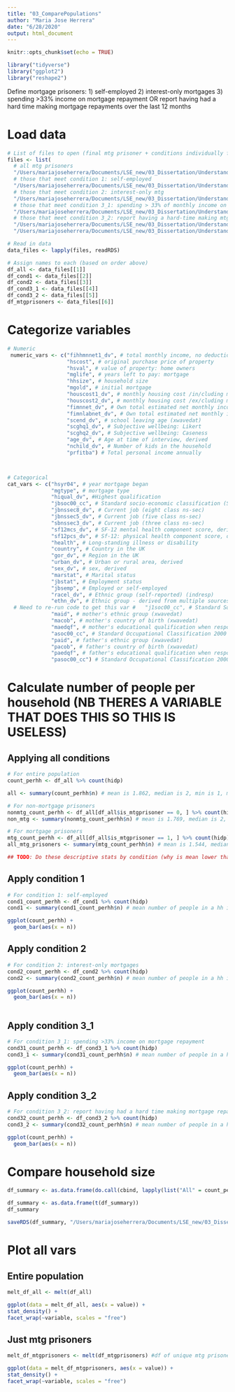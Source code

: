 ```yaml
---
title: "03_ComparePopulations"
author: "Maria Jose Herrera"
date: "6/28/2020"
output: html_document
---
```


```r
knitr::opts_chunk$set(echo = TRUE)
```


```r
library("tidyverse")
library("ggplot2")
library("reshape2")
```


Define mortgage prisoners: 1) self-employed 
                           2) interest-only mortgages
                           3) spending >33% income on mortgage repayment 
                              OR report having had a hard time making mortgage repayments over the last 12 months

# Load data
```r
# List of files to open (final mtg prisoner + conditions individually for desc stats)
files <- list(
  # all mtg prisoners
  "/Users/mariajoseherrera/Documents/LSE_new/03_Dissertation/Understanding_Society/df_all_incl_mtgprisoners.rds",
  # those that meet condition 1: self-employed
  "/Users/mariajoseherrera/Documents/LSE_new/03_Dissertation/Understanding_Society/df_cond1.rds",
  # those that meet condition 2: interest-only mtg
  "/Users/mariajoseherrera/Documents/LSE_new/03_Dissertation/Understanding_Society/df_cond2.rds",
  # those that meet condition 3_1: spending > 33% of monthly income on mtg repayment
  "/Users/mariajoseherrera/Documents/LSE_new/03_Dissertation/Understanding_Society/cond3_1.rds",
  # those that meet condition 3_2: report having a hard-time making mtg repayments over the last 12 months
  "/Users/mariajoseherrera/Documents/LSE_new/03_Dissertation/Understanding_Society/cond3_2.rds",
  "/Users/mariajoseherrera/Documents/LSE_new/03_Dissertation/Understanding_Society/df_mtgprisoners.rds") 

# Read in data
data_files <- lapply(files, readRDS)

# Assign names to each (based on order above)
df_all <- data_files[[1]]
df_cond1 <- data_files[[2]]
df_cond2 <- data_files[[3]]
df_cond3_1 <- data_files[[4]]
df_cond3_2 <- data_files[[5]]
df_mtgprisoners <- data_files[[6]]


```

# Categorize variables
```r
# Numeric
 numeric_vars <- c("fihhmnnet1_dv", # total monthly income, no deductions
                   "hscost", # original purchase price of property
                   "hsval", # value of property: home owners
                   "mglife", # years left to pay: mortgage
                   "hhsize", # household size
                   "mgold", # initial mortgage	
                   "houscost1_dv", # monthly housing cost /in/cluding mortgage principal payments 
                   "houscost2_dv", # monthly housing cost /ex/cluding mortgage principal payments
                   "fimnnet_dv", # Own total estimated net monthly income
                   "fimnlabnet_dv", # Own total estimated net monthly income from labour
                   "scend_dv", # school leaving age (xwavedat)
                   "scghq1_dv", # Subjective wellbeing: Likert
                   "scghq2_dv", # Subjective wellbeing: Caseness
                   "age_dv", # Age at time of interview, derived
                   "nchild_dv", # Number of kids in the household
                   "prfitba") # Total personal income annually



# Categorical
cat_vars <- c("hsyr04", # year mortgage began
              "mgtype", # mortgage type
              "hiqual_dv", #Highest qualification
              "jbsoc00_cc", # Standard socio-economic classification (SOC 2000) of current job; condensed 3 digit version
              "jbnssec8_dv", # Current job (eight class ns-sec)
              "jbnssec5_dv", # Current job (five class ns-sec)
              "sbnssec3_dv", # Current job (three class ns-sec)
              "sf12mcs_dv", # SF-12 mental health component score, derived
              "sf12pcs_dv", # Sf-12: physical health component score, derived
              "health", # Long-standing illness or disability
              "country", # Country in the UK
              "gor_dv", # Region in the UK
              "urban_dv", # Urban or rural area, derived
              "sex_dv", # sex, derived
              "marstat", # Marital status
              "jbstat", # Employment status
              "jbsemp", # Employed or self-employed
              "racel_dv", # Ethnic group (self-reported) (indresp)
              "ethn_dv", # Ethnic group - derived from multiple sources (indresp)
  # Need to re-run code to get this var #   "j1soc00_cc", # Standard Socio-economic Classification (SOC 2000) of first job after leaving full-time education. Condensed three-digit version (xwavedat)
              "maid", # mother's ethnic group (xwavedat)
              "macob", # mother's country of birth (xwavedat)
              "maedqf", # mother's educational qualification when respondent was aged 14 (xwavedat)
              "asoc00_cc", # Standard Occupational Classification 2000 of mother's job when respondent was aged 14 (xwavedat)
              "paid", # father's ethnic group (xwavedat)
              "pacob", # father's country of birth (xwavedat)
              "paedqf", # father's educational qualification when respondent was aged 14 (xwavedat)
              "pasoc00_cc") # Standard Occupational Classification 2000 of father's job when respondent was aged 14 (xwavedat)


```


# Calculate number of people per household (NB THERES A VARIABLE THAT DOES THIS SO THIS IS USELESS)
## Applying all conditions
```r
# For entire population
count_perhh <- df_all %>% count(hidp)

all <- summary(count_perhh$n) # mean is 1.862, median is 2, min is 1, max is 11

# For non-mortgage prisoners
nonmtg_count_perhh <- df_all[df_all$is_mtgprisoner == 0, ] %>% count(hidp)
non_mtg <- summary(nonmtg_count_perhh$n) # mean is 1.769, median is 2, min is 1, max is 8

# For mortgage prisoners
mtg_count_perhh <- df_all[df_all$is_mtgprisoner == 1, ] %>% count(hidp)
all_mtg_prisoners <- summary(mtg_count_perhh$n) # mean is 1.544, median is 1, min is 1, max is 9

## TODO: Do these descriptive stats by condition (why is mean lower than non-mortgage prisoners?

```

## Apply condition 1
```r
# For condition 1: self-employed
cond1_count_perhh <- df_cond1 %>% count(hidp)
cond1 <- summary(cond1_count_perhh$n) # mean number of people in a hh is 1.104, median is 1, min is 1, max is 4

ggplot(count_perhh) +
  geom_bar(aes(x = n))
```

## Apply condition 2
```r
# For condition 2: interest-only mortgages
cond2_count_perhh <- df_cond2 %>% count(hidp)
cond2 <- summary(cond2_count_perhh$n) # mean number of people in a hh is 1.837, median is 2, min is 1, max is 11

ggplot(count_perhh) +
  geom_bar(aes(x = n))
                           
```

## Apply condition 3_1
```r
# For condition 3_1: spending >33% income on mortgage repayment 
cond31_count_perhh <- df_cond3_1 %>% count(hidp)
cond3_1 <- summary(cond31_count_perhh$n) # mean number of people in a hh is 1.574, median is 1, min is 1, max is 5                 

ggplot(count_perhh) +
  geom_bar(aes(x = n))
```


## Apply condition 3_2
```r
# For condition 3_2: report having had a hard time making mortgage repayments over
cond32_count_perhh <- df_cond3_2 %>% count(hidp)
cond3_2 <- summary(cond32_count_perhh$n) # mean number of people in a hh is 1.889, median is 2, min is 1, max is 8

ggplot(count_perhh) +
  geom_bar(aes(x = n))

```


# Compare household size

```r
df_summary <- as.data.frame(do.call(cbind, lapply(list("All" = count_perhh$n, "All non-mtg prisoners" = nonmtg_count_perhh$n, "All mtg. prisoners" = mtg_count_perhh$n,"Cond. 1" = cond1_count_perhh$n, "Cond. 2" = cond2_count_perhh$n, "Cond. 3_1" = cond31_count_perhh$n, "Cond. 3_2" = cond32_count_perhh$n), summary)))

df_summary <- as.data.frame(t(df_summary))
df_summary

saveRDS(df_summary, "/Users/mariajoseherrera/Documents/LSE_new/03_Dissertation/Understanding_Society/hhsize_summary.rds")

```


# Plot all vars
## Entire population
```r
melt_df_all <- melt(df_all)

ggplot(data = melt_df_all, aes(x = value)) + 
stat_density() + 
facet_wrap(~variable, scales = "free")

```

## Just mtg prisoners
```r
melt_df_mtgprisoners <- melt(df_mtgprisoners) #df of unique mtg prisoners

ggplot(data = melt_df_mtgprisoners, aes(x = value)) + 
stat_density() + 
facet_wrap(~variable, scales = "free")

```